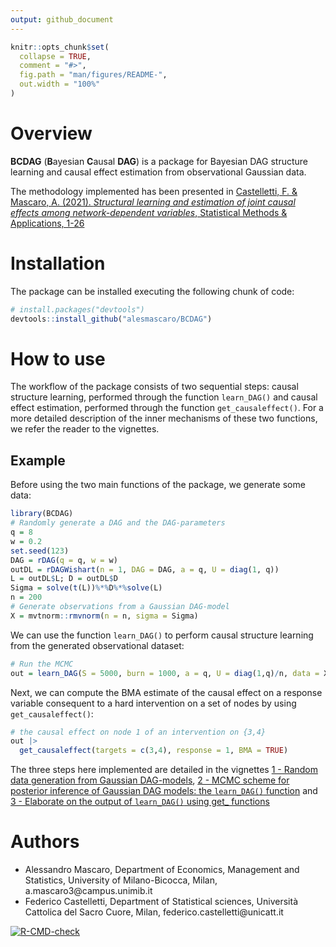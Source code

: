 ```yaml
---
output: github_document
---
```


<!-- README.md is generated from README.Rmd. Please edit that file -->

```r
knitr::opts_chunk$set(
  collapse = TRUE,
  comment = "#>",
  fig.path = "man/figures/README-",
  out.width = "100%"
)
```

# Overview

**BCDAG** (**B**ayesian **C**ausal **DAG**) is a package for Bayesian DAG structure learning and causal effect estimation from observational Gaussian data.

The methodology implemented has been presented in [Castelletti, F. \& Mascaro, A. (2021). *Structural learning and estimation of joint causal effects among network-dependent variables*, Statistical Methods \& Applications, 1-26](https://link.springer.com/article/10.1007/s10260-021-00579-1)

# Installation

The package can be installed executing the following chunk of code:

```r
# install.packages("devtools")
devtools::install_github("alesmascaro/BCDAG")
```

# How to use

The workflow of the package consists of two sequential steps: causal structure learning, performed through the function `learn_DAG()` and causal effect estimation, performed through the function `get_causaleffect()`. For a more detailed description of the inner mechanisms of these two functions, we refer the reader to the vignettes.

## Example

Before using the two main functions of the package, we generate some data:

```r
library(BCDAG)
# Randomly generate a DAG and the DAG-parameters
q = 8
w = 0.2
set.seed(123)
DAG = rDAG(q = q, w = w)
outDL = rDAGWishart(n = 1, DAG = DAG, a = q, U = diag(1, q))
L = outDL$L; D = outDL$D
Sigma = solve(t(L))%*%D%*%solve(L)
n = 200
# Generate observations from a Gaussian DAG-model
X = mvtnorm::rmvnorm(n = n, sigma = Sigma)
```

We can use the function `learn_DAG()` to perform causal structure learning from the generated observational dataset:

```r
# Run the MCMC
out = learn_DAG(S = 5000, burn = 1000, a = q, U = diag(1,q)/n, data = X, w = w)
```
Next, we can compute the BMA estimate of the causal effect on a response variable consequent to a hard intervention on a set of nodes by using `get_causaleffect()`:

```r
# the causal effect on node 1 of an intervention on {3,4}
out |>
  get_causaleffect(targets = c(3,4), response = 1, BMA = TRUE)
```

The three steps here implemented are detailed in the vignettes [1 - Random data generation from Gaussian DAG-models](https://alesmascaro.github.io/BCDAG/vignettes/bcdag_generatedata.html), [2 - MCMC scheme for posterior inference of Gaussian DAG models: the `learn_DAG()` function](https://alesmascaro.github.io/BCDAG/vignettes/bcdag_learnDAG.html) and [3 - Elaborate on the output of `learn_DAG()` using get_ functions](https://alesmascaro.github.io/BCDAG/vignettes/bcdag_getfamily.html)

# Authors

- Alessandro Mascaro, Department of Economics, Management and Statistics, University of Milano-Bicocca, Milan, a.mascaro3@campus.unimib.it
- Federico Castelletti, Department of Statistical sciences, Università Cattolica del Sacro Cuore, Milan, federico.castelletti@unicatt.it

<!-- badges: start -->
[![R-CMD-check](https://github.com/alesmascaro/BCDAG/workflows/R-CMD-check/badge.svg)](https://github.com/alesmascaro/BCDAG/actions)
<!-- badges: end -->

